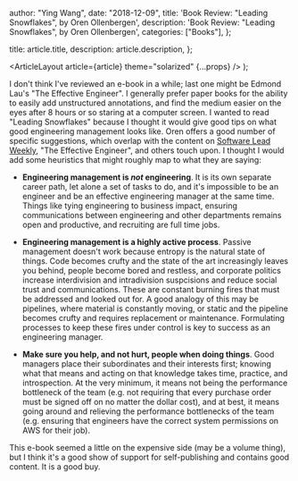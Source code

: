 
  author: "Ying Wang",
  date: "2018-12-09",
  title: 'Book Review: "Leading Snowflakes", by Oren Ollenbergen',
  description: 'Book Review: "Leading Snowflakes", by Oren Ollenbergen',
  categories: ["Books"],
};

  title: article.title,
  description: article.description,
};

  <ArticleLayout article={article} theme="solarized" {...props} />
);

I don't think I've reviewed an e-book in a while; last one might be Edmond Lau's
"The Effective Engineer". I generally prefer paper books for the ability to
easily add unstructured annotations, and find the medium easier on the eyes
after 8 hours or so staring at a computer screen. I wanted to read "Leading
Snowflakes" because I thought it would give good tips on what good engineering
management looks like. Oren offers a good number of specific suggestions, which
overlap with the content on [Software Lead
Weekly](http://softwareleadweekly.com/), "The Effective Engineer", and others
touch upon. I thought I would add some heuristics that might roughly map to what
they are saying:

- **Engineering management is _not_ engineering**. It is its own separate career
  path, let alone a set of tasks to do, and it's impossible to be an engineer
  and be an effective engineering manager at the same time. Things like tying
  engineering to business impact, ensuring communications between engineering
  and other departments remains open and productive, and recruiting are full
  time jobs.

- **Engineering management is a highly active process**. Passive management
  doesn't work because entropy is the natural state of things. Code becomes
  crufty and the state of the art increasingly leaves you behind, people become
  bored and restless, and corporate politics increase interdivision and
  intradivision suspcisions and reduce social trust and communications. These
  are constant burning fires that must be addressed and looked out for. A good
  analogy of this may be pipelines, where material is constantly moving, or
  static and the pipeline becomes crufty and requires replacement or
  maintenance. Formulating processes to keep these fires under control is key to
  success as an engineering manager.

- **Make sure you help, and not hurt, people when doing things**. Good managers
  place their subordinates and their interests first; knowing what that means
  and acting on that knowledge takes time, practice, and introspection. At the
  very minimum, it means not being the performance bottleneck of the team (e.g.
  not requiring that every purchase order must be signed off on no matter the
  dollar cost), and at best, it means going around and relieving the performance
  bottlenecks of the team (e.g. ensuring that engineers have the correct system
  permissions on AWS for their job).

This e-book seemed a little on the expensive side (may be a volume thing), but I
think it's a good show of support for self-publishing and contains good content.
It is a good buy.

